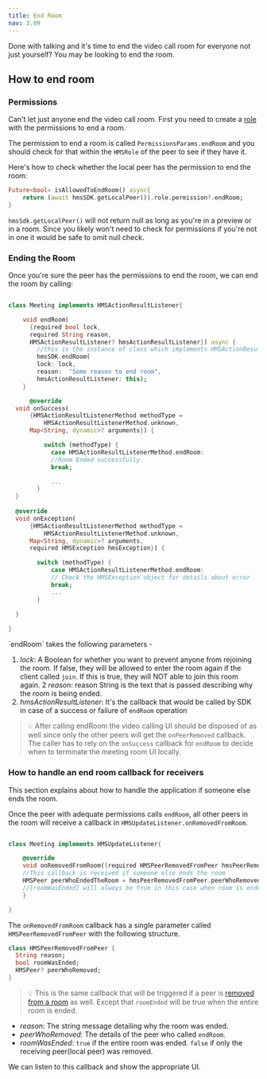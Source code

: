 ```yaml
---
title: End Room
nav: 3.09
---
```


Done with talking and it's time to end the video call room for everyone not just yourself? You may be looking to end the room.

## How to end room 

<div className="steps-container">

### Permissions

Can't let just anyone end the video call room. First you need to create a [role](../foundation/templates-and-roles) with the permissions to end a room.

The permission to end a room is called `PermissionsParams.endRoom` and you should check for that within the `HMSRole` of the peer to see if they have it.

Here's how to check whether the local peer has the permission to end the room:

```dart
Future<bool> isAllowedToEndRoom() async{
    return (await hmsSDK.getLocalPeer()).role.permission?.endRoom;
}
```

`hmsSdk.getLocalPeer()` will not return null as long as you're in a preview or in a room. 
Since you likely won't need to check for permissions if you're not in one it would be safe to omit null check.

### Ending the Room

Once you're sure the peer has the permissions to end the room, we can end the room by calling: 

```dart

class Meeting implements HMSActionResultListener{

    void endRoom(
      {required bool lock,
      required String reason,
      HMSActionResultListener? hmsActionResultListener}) async {
        //this is the instance of class which implements HMSActionResultListener
        hmsSDK.endRoom(
        lock: lock,
        reason:  "Some reason to end room",
        hmsActionResultListener: this);
    }

      @override
  void onSuccess(
      {HMSActionResultListenerMethod methodType =
          HMSActionResultListenerMethod.unknown,
      Map<String, dynamic>? arguments}) {

          switch (methodType) {
            case HMSActionResultListenerMethod.endRoom:
            //Room Ended successfully
            break;

            ...
        }
  }
  
  @override
  void onException(
      {HMSActionResultListenerMethod methodType =
          HMSActionResultListenerMethod.unknown,
      Map<String, dynamic>? arguments,
      required HMSException hmsException}) {

        switch (methodType) {
            case HMSActionResultListenerMethod.endRoom:
            // Check the HMSException object for details about error
            break;
            ...
        }
  
  }

}
```

\`endRoom` takes the following parameters -

1. *lock*: A Boolean for whether you want to prevent anyone from rejoining the room. If false, they will be allowed to enter the room again if the client called `join`. If this is true, they will NOT able to join this room again.
2 *reason*: reason String is the text that is passed describing why the room is being ended.
3. *hmsActionResultListener*: It's the callback that would be called by SDK in case of a success or failure of `endRoom` operation

> 💡 After calling endRoom the video calling UI should be disposed of as well since only the other peers will get the `onPeerRemoved` callback. The caller has to rely on the `onSuccess` callback for `endRoom` to decide when to terminate the meeting room UI locally.


</div>

### How to handle an end room callback for receivers

This section explains about how to handle the application if someone else ends the room.

Once the peer with adequate permissions calls `endRoom`, all other peers in the room will receive a callback in `HMSUpdateListener.onRemovedFromRoom`.

```dart 

class Meeting implements HMSUpdateListener{

    @override
    void onRemovedFromRoom({required HMSPeerRemovedFromPeer hmsPeerRemovedFromPeer}) {
    //This callback is received if someone else ends the room
    HMSPeer peerWhoEndedTheRoom = hmsPeerRemovedFromPeer.peerWhoRemoved
    //[roomWasEnded] will always be true in this case when room is ended.
    }

}

```

The `onRemovedFromRoom` callback has a single parameter called `HMSPeerRemovedFromPeer` with the following structure.

```dart
class HMSPeerRemovedFromPeer {
  String reason;
  bool roomWasEnded;
  HMSPeer? peerWhoRemoved;
}
```

> 💡 This is the same callback that will be triggered if a peer is [removed from a room](/flutter/v2/features/remove-peer) as well. Except that `roomEnded` will be true when the entire room is ended.

-   _reason_: The string message detailing why the room was ended.
-   _peerWhoRemoved_: The details of the peer who called `endRoom`.
-   _roomWasEnded_: `true` if the entire room was ended. `false` if only the receiving peer(local peer) was removed.

We can listen to this callback and show the appropriate UI.
